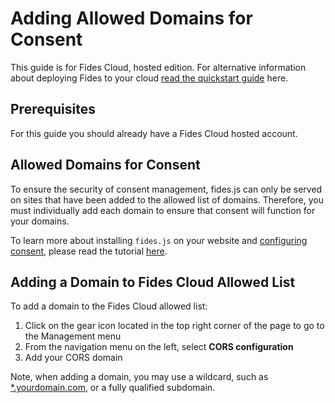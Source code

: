 
# Adding Allowed Domains for Consent

<Callout emoji="" type="info">This guide is for Fides Cloud, hosted edition. For alternative information about deploying Fides to your cloud [read the quickstart guide](/docs/dev-docs/get-started/) here.</Callout>

## Prerequisites
For this guide you should already have a Fides Cloud hosted account.

## Allowed Domains for Consent
To ensure the security of consent management, fides.js can only be served on sites that have been added to the allowed list of domains. Therefore, you must individually add each domain to ensure that consent will function for your domains.

To learn more about installing `fides.js` on your website and [configuring consent](/docs/docs/tutorials/consent-management-configuration/install-fides), please read the tutorial [here](http://localhost:3002/docs/docs/tutorials/consent-management-configuration/install-fides).

## Adding a Domain to Fides Cloud Allowed List
To add a domain to the Fides Cloud allowed list:
1. Click on the gear icon located in the top right corner of the page to go to the Management menu
2. From the navigation menu on the left, select **CORS configuration**
3. Add your CORS domain

<Callout emoji="" type="info"> Note, when adding a domain, you may use a wildcard, such as [*.yourdomain.com](http://*.yourdomain.com), or a fully qualified subdomain.</Callout>

<Screenshot img="/assets/img/configuration/cors_configuration.png" description="CORs domain configuration" />

